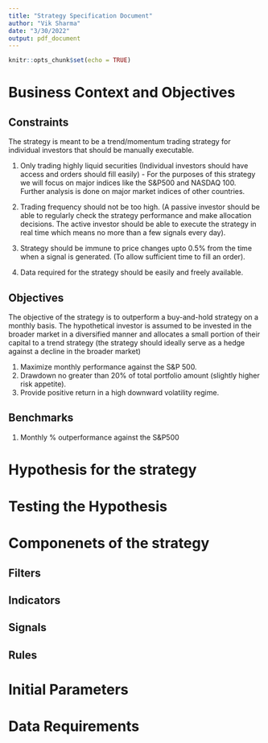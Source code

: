 ```yaml
---
title: "Strategy Specification Document"
author: "Vik Sharma" 
date: "3/30/2022"  
output: pdf_document
---
```


```r
knitr::opts_chunk$set(echo = TRUE)
```

# Business Context and Objectives 

## Constraints 

The strategy is meant to be a trend/momentum trading strategy for individual 
investors that should be manually executable. 

1) Only trading highly liquid securities (Individual investors should have 
access and orders should fill easily) - For the purposes of this strategy we 
will focus on major indices like the S&P500 and NASDAQ 100. Further analysis 
is done on major market indices of other countries. 

2) Trading frequency should not be too high. (A passive investor should be 
able to regularly check the strategy performance and make allocation decisions.
The active investor should be able to execute the strategy in real time which
means no more than a few signals every day). 

3) Strategy should be immune to price changes upto 0.5% from the time when a 
signal is generated. (To allow sufficient time to fill an order).

4) Data required for the strategy should be easily and freely available. 

## Objectives 

The objective of the strategy is to outperform a buy-and-hold strategy on 
a monthly basis. The hypothetical investor is assumed to be invested in the 
broader market in a diversified manner and allocates a small portion of their 
capital to a trend strategy (the strategy should ideally serve as a hedge 
against a decline in the broader market) 

1) Maximize monthly performance against the S&P 500. 
2) Drawdown no greater than 20% of total portfolio amount (slightly higher risk 
appetite).  
3) Provide positive return in a high downward volatility regime. 

## Benchmarks 

1) Monthly % outperformance against the S&P500 


# Hypothesis for the strategy 

# Testing the Hypothesis 

# Componenets of the strategy 

## Filters 

## Indicators 

## Signals 

## Rules 

# Initial Parameters 

# Data Requirements 

